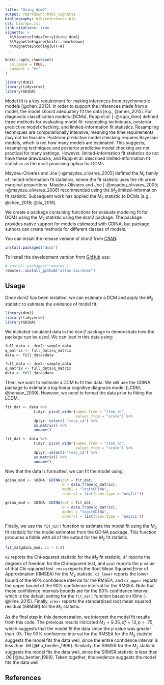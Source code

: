 ```yaml
---
title: "Using dcm2"
output: rmarkdown::html_vignette
bibliography: bib/references.bib
csl: bib/apa.csl
link-citations: true
vignette: >
  %\VignetteIndexEntry{Using dcm2}
  %\VignetteEngine{knitr::rmarkdown}
  %\VignetteEncoding{UTF-8}
---
```


```r
knitr::opts_chunk$set(
  collapse = TRUE,
  comment = "#>"
)

library(dcm2)
library(tidyverse)
library(GDINA)
```

Model fit is a key requirement for making inferences from psychometric models [@chen_2013].
In order to support the inferences made from a model, the model should adequately fit the data [e.g., @ames_2015].
For diagnostic classification models (DCMs), Rupp et al. [-@rupp_dcm] defined three methods for evaluating model fit: resampling techniques, posterior predictive model checking, and limited-information fit statistics.
Resampling techniques are computationally intensive, meaning the time requirements may not be feasible.
Posterior predictive model checking requires Bayesian models, which is not how many models are estimated.
This suggests, resampling techniques and posterior predictive model checking are not practical for many settings.
However, limited-information fit statistics do not have these drawbacks, and Rupp et al. described limited-information fit statistics as the most promising option for DCMs.

Maydeu-Olivares and Joe [-@maydeu_olivares_2005] defined the $M_r$ family of limited-information fit statistics, where the fit statistic uses the *r*th order marginal proportions.
Maydeu-Olivares and Joe [-@maydeu_olivares_2005; -@maydeu_olivares_2006] recommended using the $M_2$ limited-information fit statistic.
Subsequent work has applied the $M_2$ statistic to DCMs [e.g., @chen_2018; @liu_2016].

We create a package containing functions for evaluate modeling fit for DCMs using the $M_2$ statistic using the dcm2 package.
The package provides native support for models estimated with GDINA, but package authors can create methods for different classes of models.

You can install the release version of dcm2 from [CRAN](https://cran.r-project.org/):

```r
install.packages("dcm2")
```

To install the development version from [GitHub](https://github.com/) use:

``` r
# install.packages("remotes")
remotes::install_github("atlas-aai/dcm2")
```

## Usage

Once dcm2 has been installed, we can estimate a DCM and apply the $M_2$ statistic to estimate the evidence of model fit.

```r
library(dcm2)
library(tidyverse)
library(GDINA)
```

We included simulated data in the dcm2 package to demonstrate how the package can be used.
We can load in this data using:

```r
full_data <- dcm2::sample_data
q_matrix <- full_data$q_matrix
data <- full_data$data
```

```r
full_data <- dcm2::sample_data
q_matrix <- full_data$q_matrix
data <- full_data$data
```

Then, we want to estimate a DCM to fit this data.
We will use the GDINA package to estimate a log-linear cognitive diagnosis model [LCDM; @henson_2009].
However, we need to format the data prior to fitting the LCDM.

```r
fit_dat <- data %>%
             tidyr::pivot_wider(names_from = "item_id",
                                values_from = "score") %>%
             dplyr::select(-"resp_id") %>%
             as.matrix() %>%
             unname()
```

```r
fit_dat <- data %>%
             tidyr::pivot_wider(names_from = "item_id",
                                values_from = "score") %>%
             dplyr::select(-"resp_id") %>%
             as.matrix() %>%
             unname()
```

Now that the data is formatted, we can fit the model using:

```r
gdina_mod <- GDINA::GDINA(dat = fit_dat,
                          Q = data.frame(q_matrix),
                          model = "logitGDINA",
                          control = list(conv.type = "neg2LL"))
```

```r
gdina_mod <- GDINA::GDINA(dat = fit_dat,
                          Q = data.frame(q_matrix),
                          model = "logitGDINA",
                          control = list(conv.type = "neg2LL"))
```

Finally, we use the `fit_m2()` function to estimate the model fit using the $M_2$ fit statistic for the model estimated from the GDINA package.
This function produces a tibble with all of the output for the $M_2$ fit statistic.

```r
fit_m2(gdina_mod, ci = 0.9)
```

`m2` reports the Chi-squared statistic for the $M_2$ fit statistic, `df` reports the degrees of freedom for the Chi-squared test, and `pval` reports the p value of that Chi-squared test.
`rmsea` reports the Root Mean Squared Error of Approximation (RMSEA) for the $M_2$ statistic, `ci_lower` reports the lower bound of the 90% confidence interval for the RMSEA, and `ci_upper` reports the upper bound of the 90% confidence interval for the RMSEA.
Note that these confidence intervals bounds are for the 90% confidence interval, which is the default setting for the `fit_m2()` function based on Kline [-@kline_2015].
Finally, `srmsr` reports the standardized root mean squared residual (SRMSR) for the $M_2$ statistic.

As the final step in this demonstration, we interpret the model fit results from this code.
The previous results indicated $M_2 = 9.35, df = 13, p = .75$, which suggests that the model fit the data since the p value was greater than .05.
The 90% confidence interval for the RMSEA for the $M_2$ statistic suggests the model fits the data well, since the entire confidence interval is less than .06 [@hu_bentler_1999].
Similarly, the SRMSR for the $M_2$ statistic suggests the model fits the data well, since the SRMSR statistic is less than .08 [@hu_bentler_1999].
Taken together, this evidence suggests the model fits the data well.

## References
